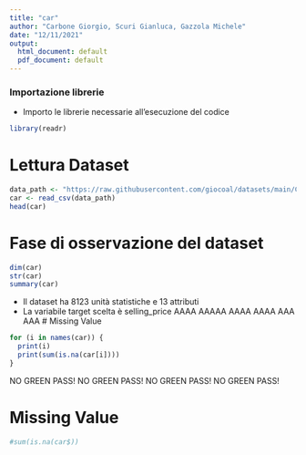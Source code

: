 ```yaml
---
title: "car"
author: "Carbone Giorgio, Scuri Gianluca, Gazzola Michele"
date: "12/11/2021"
output:
  html_document: default
  pdf_document: default
---
```


### Importazione librerie
- Importo le librerie necessarie all'esecuzione del codice
```r
library(readr)
```

# Lettura Dataset
```r
data_path <- "https://raw.githubusercontent.com/giocoal/datasets/main/Car%20details%20v3.csv"
car <- read_csv(data_path)
head(car)
```

# Fase di osservazione del dataset
``` r
dim(car)
str(car)
summary(car)
```
- Il dataset ha 8123 unità statistiche e 13 attributi
- La variabile target scelta è selling_price
AAAA
AAAAA
AAAA
AAAA
AAA
AAA
# Missing Value
``` r
for (i in names(car)) {
  print(i)
  print(sum(is.na(car[i])))
}
```

NO GREEN PASS!
NO GREEN PASS!
NO GREEN PASS!
NO GREEN PASS!

# Missing Value
```r
#sum(is.na(car$))
```
